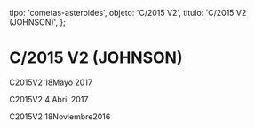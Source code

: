 
  tipo: 'cometas-asteroides',
  objeto: 'C/2015 V2',
  titulo: 'C/2015 V2 (JOHNSON)',
};

# C/2015 V2 (JOHNSON)

<Imagen
  src="registro/c2015-v2_20170518_3_2015v2_20170517_i88.jpg"
  fecha="20170518"
/>

C2015V2 18Mayo 2017

<Imagen
  src="registro/c2015-v2_20170404_2_2015v2_20170404_i88.jpg"
  fecha="20170404"
/>

C2015V2 4 Abril 2017

<Imagen
  src="registro/c2015-v2_20161118_1_2015v2_20161118_i88.jpg"
  fecha="20161118"
/>

C2015V2 18Noviembre2016